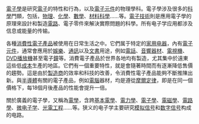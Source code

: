 {{Portal:電子學/简介/Image}}
{{Shortcut|P:ELEC}}
[[電子學|電子學]]是研究[[電子|電子]]的特性和行為，以及[[電子元件|電子元件]]的物理學科。電子學涉及很多的[[科學|科學]]門類，包括，[[物理|物理]]、[[化學|化學]]、[[數學|數學]]、[[材料科學|材料科學]]……等。[[電子技術|電子技術]]則是應用電子學的原理來設計和製造[[電路|電路]]、電子零件來解決實際問題的科學。所有电子学应用都涉及信息或能量的传输。

各種[[消費電子產品|消費性電子產品]]被使用在日常生活之中。它們属于特定的[[家用电器|家用电器]]，內有[[電子元件|電子元件]]，通常會應用於[[娛樂|娛樂]]、[[通訊|通訊]]以及[[文書|文書]]用途，例如[[電話|電話]]、[[數位音訊播放器|音響器材]]、[[電視機|電視機]]、[[DVD播放機|DVD播放機]]甚至電子[[鐘|鐘]]等。消費電子產品於世界各地均有製造，尤其集中於遠東這些低[[成本|成本]]生產的地區。它們有一個重要特性，就是會隨著時間而有逐漸降低售價的趨勢。這是由於[[工廠|製造商]]的效率和科技的改善，令消費性電子產品能夠不斷推陳出新。與[[半導體|半導體]]有關的電子產品，例如[[電腦|電腦]]器材，均是遵從[[摩爾定律|摩爾定律]]，即是在同一個價格下，每18個月後產品的性能會提升一倍。

關於廣義的電子學，又稱為[[電學|電學]]，含跨[[基本電學|基本電學]]、[[電力學|電力學]]、[[電子學|電子學]]、[[電磁學|電磁學]]、[[電路學|電路學]]、[[微电子学|微电子学]]、[[光電工程|光電工程]]……等。狭义的电子学主要研究[[模拟信号|模拟信号]]和[[数字信号|数字信号]]构成的电路。
